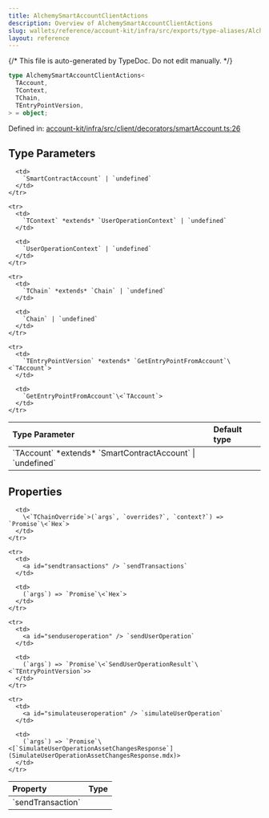 ```yaml
---
title: AlchemySmartAccountClientActions
description: Overview of AlchemySmartAccountClientActions
slug: wallets/reference/account-kit/infra/src/exports/type-aliases/AlchemySmartAccountClientActions
layout: reference
---
```


{/* This file is auto-generated by TypeDoc. Do not edit manually. */}

```ts
type AlchemySmartAccountClientActions<
  TAccount,
  TContext,
  TChain,
  TEntryPointVersion,
> = object;
```

Defined in: [account-kit/infra/src/client/decorators/smartAccount.ts:26](https://github.com/alchemyplatform/aa-sdk/blob/9df5be8c23af4e472bcb503c17766b16da0ad87d/account-kit/infra/src/client/decorators/smartAccount.ts#L26)

## Type Parameters

<table>
  <thead>
    <tr>
      <th align="left">Type Parameter</th>
      <th align="left">Default type</th>
    </tr>
  </thead>

  <tbody>
    <tr>
      <td>
        `TAccount` *extends* `SmartContractAccount` | `undefined`
      </td>

      <td>
        `SmartContractAccount` | `undefined`
      </td>
    </tr>

    <tr>
      <td>
        `TContext` *extends* `UserOperationContext` | `undefined`
      </td>

      <td>
        `UserOperationContext` | `undefined`
      </td>
    </tr>

    <tr>
      <td>
        `TChain` *extends* `Chain` | `undefined`
      </td>

      <td>
        `Chain` | `undefined`
      </td>
    </tr>

    <tr>
      <td>
        `TEntryPointVersion` *extends* `GetEntryPointFromAccount`\<`TAccount`>
      </td>

      <td>
        `GetEntryPointFromAccount`\<`TAccount`>
      </td>
    </tr>

  </tbody>
</table>

## Properties

<table>
  <thead>
    <tr>
      <th align="left">Property</th>
      <th align="left">Type</th>
    </tr>
  </thead>

  <tbody>
    <tr>
      <td>
        <a id="sendtransaction" /> `sendTransaction`
      </td>

      <td>
        \<`TChainOverride`>(`args`, `overrides?`, `context?`) => `Promise`\<`Hex`>
      </td>
    </tr>

    <tr>
      <td>
        <a id="sendtransactions" /> `sendTransactions`
      </td>

      <td>
        (`args`) => `Promise`\<`Hex`>
      </td>
    </tr>

    <tr>
      <td>
        <a id="senduseroperation" /> `sendUserOperation`
      </td>

      <td>
        (`args`) => `Promise`\<`SendUserOperationResult`\<`TEntryPointVersion`>>
      </td>
    </tr>

    <tr>
      <td>
        <a id="simulateuseroperation" /> `simulateUserOperation`
      </td>

      <td>
        (`args`) => `Promise`\<[`SimulateUserOperationAssetChangesResponse`](SimulateUserOperationAssetChangesResponse.mdx)>
      </td>
    </tr>

  </tbody>
</table>
